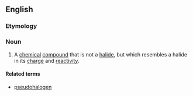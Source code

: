 ==English==
===Etymology===
{{prefix|pseudo|halide}}

===Noun===
{{en-noun}}
# {{chemistry}} A [[chemical]] [[compound]] that is not a [[halide]], but which resembles a halide in its [[charge]] and [[reactivity]].

====Related terms====
*[[pseudohalogen]]